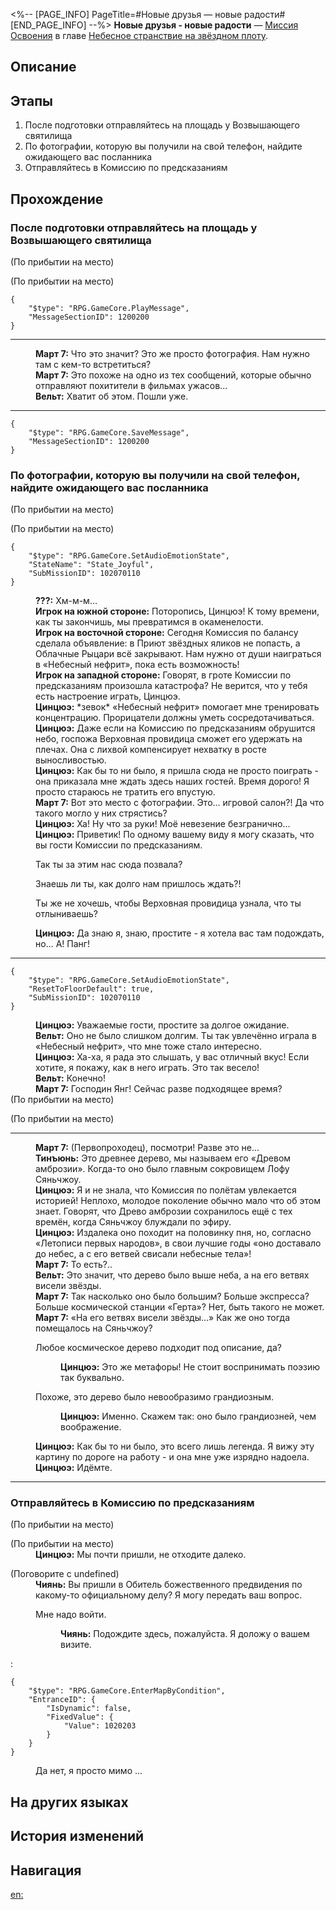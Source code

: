 <%-- [PAGE_INFO]
PageTitle=#Новые друзья — новые радости#
[END_PAGE_INFO] --%>
{{Дополнить|Диалоги.}}
{{Миссия Инфобокс
|id              = 1020702
|Название        = Новые друзья - новые радости
|Изображение     = Миссия Новые друзья — новые радости.png
|Тип             = Миссия Освоения
|Событие         = 
|Глава           = Небесное странствие на звёздном плоту
|Условия         = 
* Завершена [[Миссия Освоения]] «[[Звёзд водоворот, прозрение грядёт]]»
* Достигните [[Уровень Освоения|Уровня Освоения]] 13
|Персонажи       = Вельт; Игрок на восточной стороне; Игрок на западной стороне; Игрок на южной стороне; Март 7; Первопроходец; Тинъюнь; Цинцюэ; Чиянь
|СтартЛокация    = [[Лофу Сяньчжоу]] — [[Возвышающее святилище]]
|Мир             = Лофу Сяньчжоу
|Предыдущая      = Звёзд водоворот, прозрение грядёт
|Следующая       = Вездесущее изыскание мира
|Награды         = Опыт Освоения*400; Путеводитель путешественника*3; Кредиты*15 000
}}
'''Новые друзья - новые радости''' — [[Миссия Освоения]] в главе [[Небесное странствие на звёздном плоту]].

==Описание==
{{Описание|Вы встречаетесь с Цинцюэ, посланником Комиссии по предсказаниям. Она и правда «загнана в угол» и размышляет о том, как разыграть свои кости правильно. Вы невольно думаете, что у Верховной провидицы своеобразные подходы при подборе персонала.<br />Ваш визит приносит Цинцюэ удачу, и она с радостью начинает выполнять свой долг проводника.}}

==Этапы==
# После подготовки отправляйтесь на площадь у Возвышающего святилища
# По фотографии, которую вы получили на свой телефон, найдите ожидающего вас посланника
# Отправляйтесь в Комиссию по предсказаниям

==Прохождение==
{{Дополнить}}

===После подготовки отправляйтесь на площадь у Возвышающего святилища===
{{Описание миссии|тип=Миссия Освоения|локация=Возвышающее святилище|Фу Сюань отводит Кафку в Комиссию по предсказаниям, но просит вас подождать. Лофу Сяньчжоу переживает неспокойные времена, и все чувствуют себя загнанными в угол.<br />Пользуясь перерывом, вы решаете прогуляться, пока ждёте новостей из Комиссии.}}
{{Диалог Начало}}
;(По прибытии на место)

;(По прибытии на место)
<pre>{
	"$type": "RPG.GameCore.PlayMessage",
	"MessageSectionID": 1200200
}</pre>
----
:'''Март 7:''' Что это значит? Это же просто фотография. Нам нужно там с кем-то встретиться?
:'''Март 7:''' Это похоже на одно из тех сообщений, которые обычно отправляют похитители в фильмах ужасов...
:'''Вельт:''' Хватит об этом. Пошли уже.
----
<pre>{
	"$type": "RPG.GameCore.SaveMessage",
	"MessageSectionID": 1200200
}</pre>
{{Диалог Конец}}

===По фотографии, которую вы получили на свой телефон, найдите ожидающего вас посланника===
{{Описание миссии|тип=Миссия Освоения|локация=Возвышающее святилище|Фу Сюань отводит Кафку в Комиссию по предсказаниям, но просит вас подождать. Сяньчжоу Лофу переживает неспокойные времена, и все чувствуют себя загнанными в угол.<br />Посланец Комиссии по предсказаниям опаздывает. Возможно, её задержали хлопоты. Пожалуй, стоит проявить инициативу и отыскать её.}}
{{Диалог Начало}}
;(По прибытии на место)

;(По прибытии на место)
<pre>{
	"$type": "RPG.GameCore.SetAudioEmotionState",
	"StateName": "State_Joyful",
	"SubMissionID": 102070110
}</pre>
:'''???:''' Хм-м-м...
:'''Игрок на южной стороне:''' Поторопись, Цинцюэ! К тому времени, как ты закончишь, мы превратимся в окаменелости.
:'''Игрок на восточной стороне:''' Сегодня Комиссия по балансу сделала объявление: в Приют звёздных яликов не попасть, а Облачные Рыцари всё закрывают. Нам нужно от души наиграться в «Небесный нефрит», пока есть возможность!
:'''Игрок на западной стороне:''' Говорят, в гроте Комиссии по предсказаниям произошла катастрофа? Не верится, что у тебя есть настроение играть, Цинцюэ.
:'''Цинцюэ:''' *зевок* «Небесный нефрит» помогает мне тренировать концентрацию. Прорицатели должны уметь сосредотачиваться.
:'''Цинцюэ:''' Даже если на Комиссию по предсказаниям обрушится небо, госпожа Верховная провидица сможет его удержать на плечах. Она с лихвой компенсирует нехватку в росте выносливостью.
:'''Цинцюэ:''' Как бы то ни было, я пришла сюда не просто поиграть - она приказала мне ждать здесь наших гостей. Время дорого! Я просто стараюсь не тратить его впустую.
:'''Март 7:''' Вот это место с фотографии. Это... игровой салон?! Да что такого могло у них стрястись?
:'''Цинцюэ:''' Ха! Ну что за руки! Моё невезение безгранично...
:'''Цинцюэ:''' Приветик! По одному вашему виду я могу сказать, что вы гости Комиссии по предсказаниям.
:{{Диалог|Стрелка}} Так ты за этим нас сюда позвала?
:{{Диалог|Стрелка}} Знаешь ли ты, как долго нам пришлось ждать?!
:{{Диалог|Стрелка}} Ты же не хочешь, чтобы Верховная провидица узнала, что ты отлыниваешь?
:'''Цинцюэ:''' Да знаю я, знаю, простите - я хотела вас там подождать, но... А! Панг!
:{{tx}}
----
<pre>{
	"$type": "RPG.GameCore.SetAudioEmotionState",
	"ResetToFloorDefault": true,
	"SubMissionID": 102070110
}</pre>
:<!--1-second delay-->
:'''Цинцюэ:''' Уважаемые гости, простите за долгое ожидание.
:'''Вельт:''' Оно не было слишком долгим. Ты так увлечённо играла в «Небесный нефрит», что мне тоже стало интересно.
:'''Цинцюэ:''' Ха-ха, я рада это слышать, у вас отличный вкус! Если хотите, я покажу, как в него играть. Это так весело!
:'''Вельт:''' Конечно!
:'''Март 7:''' Господин Янг! Сейчас разве подходящее время?
;(По прибытии на место)

;(По прибытии на место)
----
:'''Март 7:''' (Первопроходец), посмотри! Разве это не...
:'''Тинъюнь:''' Это древнее дерево, мы называем его «Древом амброзии». Когда-то оно было главным сокровищем Лофу Сяньчжоу.
:'''Цинцюэ:''' Я и не знала, что Комиссия по полётам увлекается историей! Неплохо, молодое поколение обычно мало что об этом знает. Говорят, что Древо амброзии сохранилось ещё с тех времён, когда Сяньчжоу блуждали по эфиру.
:'''Цинцюэ:''' Издалека оно походит на половинку пня, но, согласно «Летописи первых народов», в свои лучшие годы «оно доставало до небес, а с его ветвей свисали небесные тела»!
:'''Март 7:''' То есть?..
:'''Вельт:''' Это значит, что дерево было выше неба, а на его ветвях висели звёзды.
:'''Март 7:''' Так насколько оно было большим? Больше экспресса? Больше космической станции «Герта»? Нет, быть такого не может.
:'''Март 7:''' «На его ветвях висели звёзды...» Как же оно тогда помещалось на Сяньчжоу?
:{{Диалог|Стрелка}} Любое космическое дерево подходит под описание, да?
::'''Цинцюэ:''' Это же метафоры! Не стоит воспринимать поэзию так буквально.
:{{Диалог|Стрелка}} Похоже, это дерево было невообразимо грандиозным.
::'''Цинцюэ:''' Именно. Скажем так: оно было грандиозней, чем воображение.
:'''Цинцюэ:''' Как бы то ни было, это всего лишь легенда. Я вижу эту картину по дороге на работу - и она мне уже изрядно надоела.
:'''Цинцюэ:''' Идёмте.
----
{{Диалог Конец}}

===Отправляйтесь в Комиссию по предсказаниям===
{{Описание миссии|тип=Миссия Освоения|локация=Возвышающее святилище|Наконец-то вы встречаетесь с Цинцюэ, посланником Комиссии по предсказаниям. Она и правда «загнана в угол» и размышляет о том, как разыграть свои кости правильно. Вы невольно думаете, что у Верховной провидицы своеобразные подходы при подборе персонала.<br />Ваш визит приносит Цинцюэ удачу, и она с радостью начинает выполнять свой долг проводника.}}
{{Диалог Начало}}
;(По прибытии на место)

;(По прибытии на место)
:'''Цинцюэ:''' Мы почти пришли, не отходите далеко.

;(Поговорите с undefined)
:'''Чиянь:''' Вы пришли в Обитель божественного предвидения по какому-то официальному делу? Я могу передать ваш вопрос.
:{{Диалог|Стрелка}} Мне надо войти.
::'''Чиянь:''' Подождите здесь, пожалуйста. Я доложу о вашем визите.
:<pre>{
	"$type": "RPG.GameCore.EnterMapByCondition",
	"EntranceID": {
		"IsDynamic": false,
		"FixedValue": {
			"Value": 1020203
		}
	}
}</pre>
:{{Диалог|Выход}} Да нет, я просто мимо {{MC|ж=шла|м=шёл}}...
{{Диалог Конец}}

==На других языках==
{{На других языках
|en   = New Friends Bring New Joy
|zhs  = 长乐新朋，青鸟候风
|zht  = 長樂新朋，青鳥候風
|ja   = 長楽の友よ、青鳥の如く風を待て
|ko   = 새로운 친구, 새로운 기쁨
|es   = Nuevas amistades traen nuevas alegrías
|fr   = De nouveaux amis pour plus de bonheur
|ru   = Новые друзья - новые радости
|th   = เพื่อนใหม่สุขี เปรมปรีดิ์สุขใจ
|vi   = Người Bạn Mới, Làn Gió Mới
|de   = Neue Freunde bringen neue Freuden
|id   = Teman Baru, Kebahagiaan Baru
|pt   = Novos Amigos, Novas Alegrias
}}

==История изменений==
{{История изменений|3.5}}

==Навигация==
{{Миссия Освоения Навбокс|Глава }}

[[en:]]
